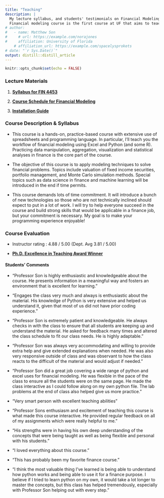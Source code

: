 ```yaml
---
title: "Teaching"
description: |
  My lecture syllabus, and students' testimonials on Financial Modeling (FIN 4453) in Fall 2021. 
  Financial modeling course is the first course at UF that aims to teach modern technologies that is highly applicable for finance.
# author:
#   - name: Matthew Son 
#     # url: https://example.com/norajones
#     affiliation: University of Florida
    # affiliation_url: https://example.com/spacelysprokets
# date: "`r Sys.Date()`"
output: distill::distill_article
---
```


```r
knitr::opts_chunk$set(echo = FALSE)
```

### Lecture Materials

1. [**Syllabus for FIN 4453**](files/FIN4453-Syllabus.pdf)

2. [**Course Schedule for Financial Modeling**](files/Course_Schedule.pdf)\

3. [**Installation Guide**](files/Install_guide.pdf)


### Course Description & Syllabus 


- This course is a hands-on, practice-based course with extensive use of spreadsheets and programming language. In particular, I'll teach you the workflow of financial modeling using Excel and Python (and some R). Practicing data manipulation, aggregation, visualization and statistical analyses in finance is the core part of the course.

- The objective of this course is to apply modeling techniques to solve financial problems. Topics include valuation of fixed income securities, portfolio management, and Monte Carlo simulation methods. Special topics such as data science in finance and machine learning will be introduced in the end if time permits.

- This course demands lots of time commitment. It will introduce a bunch of new technologies so those who are not technically inclined should expect to put in a lot of work. I will try to help everyone succeed in the course and build strong skills that would be applicable in a finance job, but your commitment is necessary. My goal is to make your programming experience enjoyable!




### Course Evaluation

- Instructor rating : 4.88 / 5.00  (Dept. Avg 3.81 / 5.00)

- [**Ph.D. Excellence in Teaching Award Winner**](https://news.warrington.ufl.edu/students/three-finance-and-accounting-phd-students-honored-with-teaching-awards/)


#### Students' Comments


- "Professor Son is highly enthusiastic and knowledgeable about the course. He presents information in a meaningful way and fosters an environment that is excellent for learning."

-  "Engages the class very much and always is enthusiastic about the material. His knowledge of Python is very extensive and helped us understand it, given that most of us did not have prior coding experience."

- "Professor Son is extremely patient and knowledgeable. He always checks in with the class to ensure that all students are keeping up and understand the material. He asked for feedback many times and altered the class schedule to fit our class needs. He is highly adaptable."

-  "Professor Son was always very accommodating and willing to provide extra help and give extended explanations when needed. He was also very responsive outside of class and was observant to how the class reacts to the difficult of the material and would adjust if needed."

-  "Professor Son did a great job covering a wide range of python and excel uses for financial modeling. He was flexible in the pace of the class to ensure all the students were on the same page. He made the class interactive as I could follow along on my own python file. The lab problems at the end of class also helped give us more practice."

- "Very smart person with excellent teaching abilities"

- "Professor Sons enthusiasm and excitement of teaching this course is what made this course interactive. He provided regular feedback on all of my assignments which were really helpful to me."

- "His strengths were in having his own deep understanding of the concepts that were being taught as well as being flexible and personal with his students."

- "I loved everything about this course."

- "This has probably been my favorite finance course."

- "I think the most valuable thing I've learned is being able to understand how python works and being able to use it for a finance purpose. I believe if I tried to learn python on my own, it would take a lot longer to master the concepts, but this class has helped tremendously, especially with Professor Son helping out with every step."


